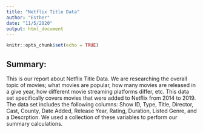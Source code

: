 ```yaml
---
title: "Netflix Title Data"
author: "Esther"
date: "11/5/2020"
output: html_document
---
```


```r
knitr::opts_chunk$set(echo = TRUE)
```

## Summary:

This is our report about Netflix Title Data. We are researching the overall 
topic of movies; what movies are popular, how many movies are released in a 
give year, how different movie streaming platforms differ, etc. This data 
set specifically covers movies that were added to  Netflix from 2014 to 
2019. The data set includes the following columns: Show ID, Type, Title, 
Director, Cast, County, Date Added, Release Year, Rating, Duration, Listed 
Genre, and a Descrption. We used a collection of these variables to perform
our summary calculations. 


